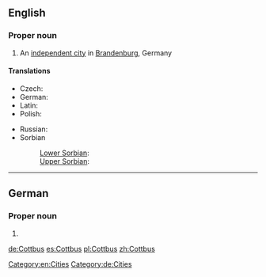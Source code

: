 ==English==
{{wikipedia}}
===Proper noun===
{{en-proper noun}}

# An [[independent city]] in [[Brandenburg]], Germany

====Translations====
{{trans-top|city in Germany}}
* Czech: {{t|cs|Chotěbuz|m}}
* German: {{t|de|Cottbus}}
* Latin: {{t|la|Cotbusium}}
* Polish: {{t|pl|Chociebuż|m}}
{{trans-mid}}
* Russian: {{t|ru|Котбус|m|sc=Cyrl|tr=Kótbus|alt=Ко́тбус}}
* Sorbian
*: [[Lower Sorbian]]: {{t|dsb|Chóśebuz|m}}
*: [[Upper Sorbian]]: {{t|hsb|Choćebuz|m}}
{{trans-bottom}}

[[Category:en:Cities]]

----

==German==
{{wikipedia|lang=de}}
===Proper noun===
{{de-proper noun}}

# {{l|en|Cottbus}}

[[Category:de:Cities]]

[[de:Cottbus]]
[[es:Cottbus]]
[[pl:Cottbus]]
[[zh:Cottbus]]